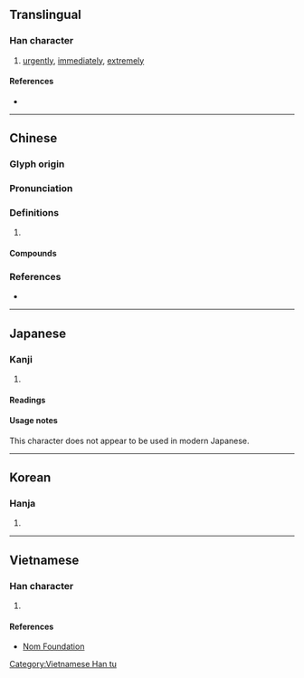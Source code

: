 {{character info/new}}
==Translingual==
{{stroke order|type=animate}}

===Han character===
{{Han char|rn=7|rad=二|as=06|sn=8|four=10104|canj=MEM|ids=⿱⿻了叹一 <small>(G)</small>,⿱⿻丂叹一 <small>(TJKV)</small>}}

# [[urgently]], [[immediately]], [[extremely]]

====References====
* {{Han ref|kx=0087.140|dkj=00279|dj=0184.070|hdz=10055.070|uh=4E9F|ud=20127|bh=AB45|bd=43845}}

----

==Chinese==
{{zh-forms}}

===Glyph origin===
{{Han etym}}

===Pronunciation===
{{zh-pron
|m=jí,qì
|c=gik1,kei3
|mc=y
|oc=y
|cat=
}}

===Definitions===
{{zh-hanzi}}

# {{rfdef|zh}}

====Compounds====
{{zh-der|亟亟|亟待|亟思|亟欲|亟需|需才孔亟}}

===References===
* {{R:twedu|A00058}}

----

==Japanese==

===Kanji===
{{ja-kanji|grade=|rs=二06}}

# {{l|en|sudden}}

====Readings====
{{ja-readings
|goon=[[こ]] (ko), [[こく]] (koku)
|kanon=[[き]] (ki), [[きょく]] (kyoku)
|kun=[[すみやか]] (sumiyaka)
}}

====Usage notes====
This character does not appear to be used in modern Japanese.

----

==Korean==

===Hanja===
{{ko-hanja|hangeul=[[극]], [[기]]|rv=geuk, gi|mr=kŭk, ki|y=kuk, ki}}

# {{defn|lang=ko|sort=二06}}

----

==Vietnamese==

===Han character===
{{vi-hantu|[[cấc]], [[cức]], [[cực]]|rs=二06}}

# {{defn|lang=vi|sort=二06}}

====References====
* [http://nomfoundation.org/common/nom_details.php?codepoint=4e9f Nom Foundation]

[[Category:Vietnamese Han tu]]